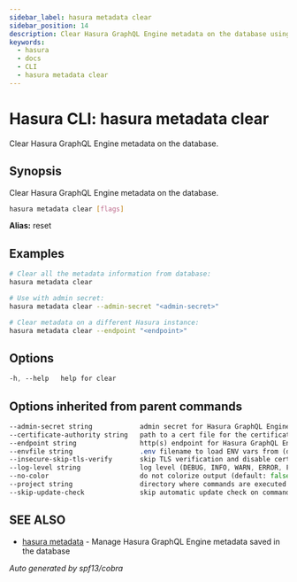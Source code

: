 ```yaml
---
sidebar_label: hasura metadata clear
sidebar_position: 14
description: Clear Hasura GraphQL Engine metadata on the database using the Hasura CLI
keywords:
  - hasura
  - docs
  - CLI
  - hasura metadata clear
---
```


# Hasura CLI: hasura metadata clear

Clear Hasura GraphQL Engine metadata on the database.

## Synopsis

Clear Hasura GraphQL Engine metadata on the database.

```bash
hasura metadata clear [flags]
```

**Alias:** reset

## Examples

```bash
# Clear all the metadata information from database:
hasura metadata clear

# Use with admin secret:
hasura metadata clear --admin-secret "<admin-secret>"

# Clear metadata on a different Hasura instance:
hasura metadata clear --endpoint "<endpoint>"
```

## Options

```sass
-h, --help   help for clear
```

## Options inherited from parent commands

```sass
--admin-secret string            admin secret for Hasura GraphQL Engine (env "HASURA_GRAPHQL_ADMIN_SECRET")
--certificate-authority string   path to a cert file for the certificate authority (env "HASURA_GRAPHQL_CERTIFICATE_AUTHORITY")
--endpoint string                http(s) endpoint for Hasura GraphQL Engine (env "HASURA_GRAPHQL_ENDPOINT")
--envfile string                 .env filename to load ENV vars from (default ".env")
--insecure-skip-tls-verify       skip TLS verification and disable cert checking (default: false) (env "HASURA_GRAPHQL_INSECURE_SKIP_TLS_VERIFY")
--log-level string               log level (DEBUG, INFO, WARN, ERROR, FATAL) (default "INFO")
--no-color                       do not colorize output (default: false)
--project string                 directory where commands are executed (default: current dir)
--skip-update-check              skip automatic update check on command execution
```

## SEE ALSO

* [hasura metadata](/hasura-cli/commands/hasura_metadata.mdx)	 - Manage Hasura GraphQL Engine metadata saved in the database

_Auto generated by spf13/cobra_
